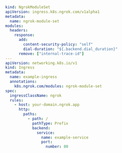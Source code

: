 ```yaml
kind: NgrokModuleSet
apiVersion: ingress.k8s.ngrok.com/v1alpha1
metadata:
  name: ngrok-module-set
modules:
  headers:
    response:
      add:
        content-security-policy: "self"
        dial-duration: "${.backend.dial_duration}"
      remove: ["internal-trace-id"]
---
apiVersion: networking.k8s.io/v1
kind: Ingress
metadata:
  name: example-ingress
  annotations:
    k8s.ngrok.com/modules: ngrok-module-set
spec:
  ingressClassName: ngrok
  rules:
    - host: your-domain.ngrok.app
      http:
        paths:
          - path: /
            pathType: Prefix
            backend:
              service:
                name: example-service
                port:
                  number: 80
```
